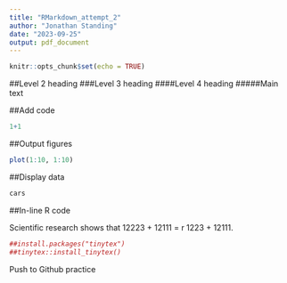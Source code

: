 ```yaml
---
title: "RMarkdown_attempt_2"
author: "Jonathan Standing"
date: "2023-09-25"
output: pdf_document
---
```


```r
knitr::opts_chunk$set(echo = TRUE)
```


##Level 2 heading
###Level 3 heading
####Level 4 heading
#####Main text

##Add code 
```r
1+1
```

##Output figures
```r
plot(1:10, 1:10)
```

##Display data
```r
cars
```

##In-line R code


Scientific research shows that 12223 + 12111 = r 1223 + 12111.



```r
##install.packages("tinytex")
##tinytex::install_tinytex()
```

Push to Github practice